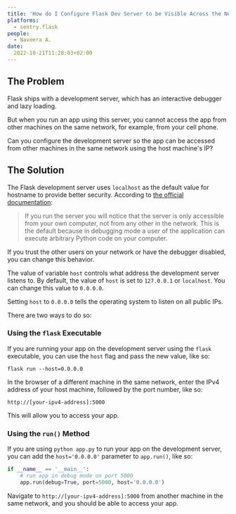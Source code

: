 ```yaml
---
title: 'How do I Configure Flask Dev Server to be Visible Across the Network?'
platforms: 
  - sentry.flask
people: 
  - Naveera A.
date:
  2022-10-21T11:28:03+02:00
---
```


## The Problem

Flask ships with a development server, which has an interactive debugger and lazy loading.

But when you run an app using this server, you cannot access the app from other machines on the same network, for example, from your cell phone.

Can you configure the development server so the app can be accessed from other machines in the same network using the host machine's IP?

## The Solution

The Flask development server uses `localhost` as the default value for hostname to provide better security. According to [the official documentation](https://flask.palletsprojects.com/en/latest/quickstart/#a-minimal-application):

> If you run the server you will notice that the server is only accessible from your own computer, not from any other in the network. This is the default because in debugging mode a user of the application can execute arbitrary Python code on your computer.

If you trust the other users on your network or have the debugger disabled, you can change this behavior.

The value of variable `host` controls what address the development server listens to. By default, the value of `host` is set to `127.0.0.1` or `localhost`. You can change this value to `0.0.0.0`.

Setting `host` to `0.0.0.0` tells the operating system to listen on all public IPs.

There are two ways to do so:

### Using the `flask` Executable

If you are running your app on the development server using the `flask` executable, you can use the `host` flag and pass the new value, like so:

```shell
flask run --host=0.0.0.0
```

In the browser of a different machine in the same network, enter the IPv4 address of your host machine, followed by the port number, like so:

`http://[your-ipv4-address]:5000`

This will allow you to access your app.

### Using the `run()` Method

If you are using `python app.py` to run your app on the development server, you can add the `host='0.0.0.0'` parameter to `app.run()`, like so:

```python
if __name__ == '__main__':
    # run app in debug mode on port 5000
    app.run(debug=True, port=5000, host='0.0.0.0')
```

Navigate to `http://[your-ipv4-address]:5000` from another machine in the same network, and you should be able to access your app.
